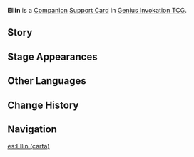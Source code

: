 {{About|the [[Genius Invokation TCG]] Support Card|the [[NPC]]|Ellin}}
{{Genius Invokation TCG Infobox
|title     = Ellin
|id        = 322010
|image     = Ellin Support Card.png
|type      = Support Card
|group     = Companion
|effect    = '''When you use a Skill that has already been used in this Round:''' Spend 1 less Elemental Die. (Once per Round)
|matching  = 2
|source1   = Defeat [[Ellin]] in [[Genius Invokation TCG]]
|source2   = {{Sold By}}
|features  = Ellin
}}
'''Ellin''' is a [[Companion Card|Companion]] [[Support Card]] in [[Genius Invokation TCG]].

==Story==
{{Description|"I've got to hone my spirit and strength both if my sword arm is to be as steady as Master Jean's!"|title="Knightly Dream" Ellin}}

==Stage Appearances==
{{Genius Invokation TCG Stage Appearances}}

==Other Languages==
{{Transclude|Ellin|Other Languages}}

==Change History==
{{Change History|3.3}}

==Navigation==
{{Genius Invokation TCG Navbox|Support Card}}

[[es:Ellin (carta)]]